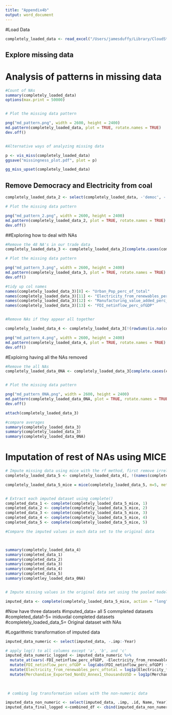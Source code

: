 ```yaml
---
title: "Appendix4b"
output: word_document
---
```





#Load Data
```r
completely_loaded_data <- read_excel("/Users/jamesduffy/Library/CloudStorage/OneDrive-TheUniversityofManchester/BASS/Modules/Year\ 3/Sem\ 2/Diss/Data/EU_Effect.xlsx")
```

## Explore missing data

# Analysis of patterns in missing data
```r

#Count of NAs
summary(completely_loaded_data)
options(max.print = 50000)


# Plot the missing data pattern

png("md_pattern.png", width = 2600, height = 2400)
md.pattern(completely_loaded_data, plot = TRUE, rotate.names = TRUE)
dev.off()


#Alternative ways of analyzing missing data

p <- vis_miss(completely_loaded_data)
ggsave("missingness_plot.pdf", plot = p)

gg_miss_upset(completely_loaded_data)

```



## Remove Democracy and Electricity from coal
```r
completely_loaded_data_2 <- select(completely_loaded_data, -'democ', -'Electricity_from_coal_%oftotal')

# Plot the missing data pattern

png("md_pattern_2.png", width = 2600, height = 2400)
md.pattern(completely_loaded_data_2, plot = TRUE, rotate.names = TRUE)
dev.off()
```

##Exploring how to deal with NAs

```r

#Remove the 48 NA's in our trade data
completely_loaded_data_3 <- completely_loaded_data_2[complete.cases(completely_loaded_data_2[, c(9, 14)]), ]

# Plot the missing data pattern

png("md_pattern_3.png", width = 2600, height = 2400)
md.pattern(completely_loaded_data_3, plot = TRUE, rotate.names = TRUE)
dev.off()

#tidy up col names
names(completely_loaded_data_3)[8] <- "Urban_Pop_perc_of_total"
names(completely_loaded_data_3)[11] <- "Electricity_from_renewables_perc_oftotal"
names(completely_loaded_data_3)[12] <- "Manufacturing_value_added_perc_ofGDP"
names(completely_loaded_data_3)[13] <- "FDI_netinflow_perc_ofGDP"


#Remove NAs if they appear all together

completely_loaded_data_4 <- completely_loaded_data_3[!(rowSums(is.na(completely_loaded_data_3[, c("Urban_Pop_perc_of_total", "GDP_cur_USD", "Electricity_from_renewables_perc_oftotal", "Manufacturing_value_added_perc_ofGDP", "FDI_netinflow_perc_ofGDP")])) == 5), ]

png("md_pattern_4.png", width = 2600, height = 2400)
md.pattern(completely_loaded_data_4, plot = TRUE, rotate.names = TRUE)
dev.off()

```


#Exploirng having all the NAs removed

```r

#Remove the all NAs
completely_loaded_data_0NA <- completely_loaded_data_3[complete.cases(completely_loaded_data_3[, c(8, 10, 11, 12, 13)]), ]


# Plot the missing data pattern

png("md_pattern_0NA.png", width = 2600, height = 2400)
md.pattern(completely_loaded_data_0NA, plot = TRUE, rotate.names = TRUE)
dev.off()

attach(completely_loaded_data_3)

#compare averages
summary(completely_loaded_data_3)
summary(completely_loaded_data_3)
summary(completely_loaded_data_0NA)
```

# Imputation of rest of NAs using MICE

```r
# Impute missing data using mice with the rf method, first remove irrelevant variables
completely_loaded_data_5 <- completely_loaded_data_4[, !(names(completely_loaded_data_4) %in% c("Country_Code", "IPCC_annex"))]

completely_loaded_data_5_mice = mice(completely_loaded_data_5, m=5, method= 'rf', maxit = 5)


# Extract each imputed dataset using complete()
completed_data_1 <- complete(completely_loaded_data_5_mice, 1)
completed_data_2 <- complete(completely_loaded_data_5_mice, 2)
completed_data_3 <- complete(completely_loaded_data_5_mice, 3)
completed_data_4 <- complete(completely_loaded_data_5_mice, 4)
completed_data_5 <- complete(completely_loaded_data_5_mice, 5)

#Compare the imputed values in each data set to the original data



summary(completely_loaded_data_4)
summary(completed_data_1)
summary(completed_data_2)
summary(completed_data_3)
summary(completed_data_4)
summary(completed_data_5)
summary(completley_loaded_data_0NA)


# Impute missing values in the original data set using the pooled model. This data set is 5 times larger than the original 

imputed_data <- complete(completely_loaded_data_5_mice, action = "long")


```



#Now have three datasets
#imputed_data= all 5 commpleted datasets
#completed_data1-5= iniduvdal completed datasets
#completely_loaded_data_5= Original dataset with NAs




#Logarithmic transformation of imputed data

```r

imputed_data_numeric <- select(imputed_data, -.imp:-Year)

# apply log() to all columns except 'a', 'b', and 'c'
imputed_data_numeric_logged <- imputed_data_numeric %>% 
  mutate_at(vars(-FDI_netinflow_perc_ofGDP, -Electricity_from_renewables_perc_oftotal, -Merchandise_Exported_NonEU_Annex1_thousandsUSD), log) %>%
  mutate(FDI_netinflow_perc_ofGDP = log(abs(FDI_netinflow_perc_ofGDP) + 0.00106616457) * sign(FDI_netinflow_perc_ofGDP)) %>%
  mutate(Electricity_from_renewables_perc_oftotal = log1p(Electricity_from_renewables_perc_oftotal)) %>%
  mutate(Merchandise_Exported_NonEU_Annex1_thousandsUSD = log1p(Merchandise_Exported_NonEU_Annex1_thousandsUSD))
  
  

 # combing log transformation values with the non-numeric data

imputed_data_non_numeric <- select(imputed_data, .imp, .id, Name, Year)
imputed_data_final_logged <-combined_df <- cbind(imputed_data_non_numeric, imputed_data_numeric_logged)
  
```



